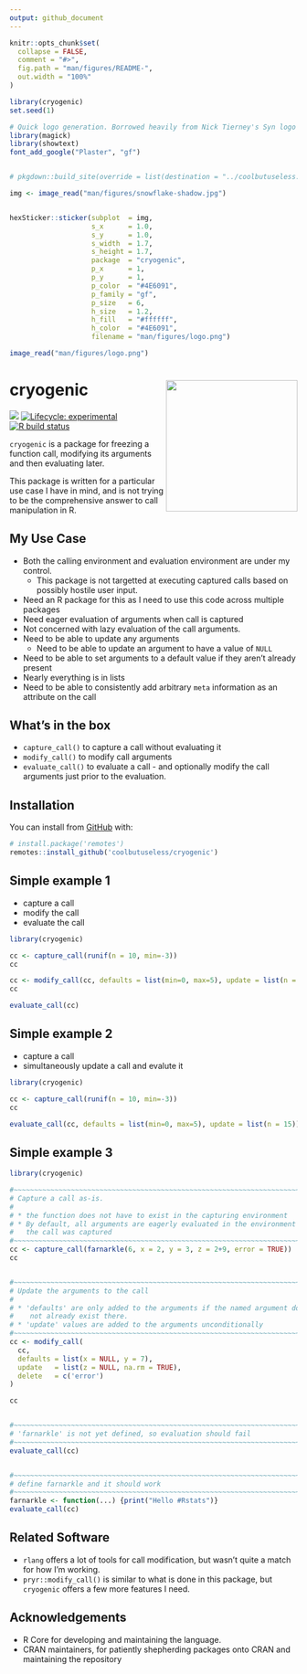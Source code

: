 ```yaml
---
output: github_document
---
```


<!-- README.md is generated from README.Rmd. Please edit that file -->

```r
knitr::opts_chunk$set(
  collapse = FALSE,
  comment = "#>",
  fig.path = "man/figures/README-",
  out.width = "100%"
)

library(cryogenic)
set.seed(1)
```



```r
# Quick logo generation. Borrowed heavily from Nick Tierney's Syn logo process
library(magick)
library(showtext)
font_add_google("Plaster", "gf")


# pkgdown::build_site(override = list(destination = "../coolbutuseless.github.io/package/devout"))
```


```r
img <- image_read("man/figures/snowflake-shadow.jpg")


hexSticker::sticker(subplot  = img,
                    s_x      = 1.0,
                    s_y      = 1.0,
                    s_width  = 1.7,
                    s_height = 1.7,
                    package  = "cryogenic",
                    p_x      = 1,
                    p_y      = 1,
                    p_color  = "#4E6091",
                    p_family = "gf",
                    p_size   = 6,
                    h_size   = 1.2,
                    h_fill   = "#ffffff",
                    h_color  = "#4E6091",
                    filename = "man/figures/logo.png")

image_read("man/figures/logo.png")
```



# cryogenic   <img src="man/figures/logo.png" align="right" height=230/>


<!-- badges: start -->
![](https://img.shields.io/badge/cool-useless-green.svg)
[![Lifecycle: experimental](https://img.shields.io/badge/lifecycle-experimental-orange.svg)](https://www.tidyverse.org/lifecycle/#experimental)
[![R build status](https://github.com/coolbutuseless/cryogenic/workflows/R-CMD-check/badge.svg)](https://github.com/coolbutuseless/cryogenic/actions)
<!-- badges: end -->

`cryogenic` is a package for freezing a function call, modifying its arguments
and then evaluating later.

This package is written for a particular use case I have in mind, and is not 
trying to be the comprehensive answer to call manipulation in R.


## My Use Case

* Both the calling environment and evaluation environment are under my control.
    * This package is not targetted at executing captured calls based on possibly hostile user input.
* Need an R package for this as I need to use this code across multiple packages
* Need eager evaluation of arguments when call is captured
* Not concerned with lazy evaluation of the call arguments.
* Need to be able to update any arguments
    * Need to be able to update an argument to have a value of `NULL` 
* Need to be able to set arguments to a default value if they aren't already present
* Nearly everything is in lists
* Need to be able to consistently add arbitrary `meta` information as an attribute 
  on the call

## What's in the box

* `capture_call()` to capture a call without evaluating it
* `modify_call()` to modify call arguments
* `evaluate_call()` to evaluate a call - and optionally modify the call arguments
  just prior to the evaluation.


## Installation

You can install from [GitHub](https://github.com/coolbutuseless/cryogenic) with:

``` r
# install.package('remotes')
remotes::install_github('coolbutuseless/cryogenic')
```

## Simple example 1

* capture a call 
* modify the call
* evaluate the call

```r
library(cryogenic)

cc <- capture_call(runif(n = 10, min=-3))
cc

cc <- modify_call(cc, defaults = list(min=0, max=5), update = list(n = 5))
cc

evaluate_call(cc)
```


## Simple example 2

* capture a call 
* simultaneously update a call and evalute it 

```r
library(cryogenic)

cc <- capture_call(runif(n = 10, min=-3))
cc

evaluate_call(cc, defaults = list(min=0, max=5), update = list(n = 15))
```


## Simple example 3


```r
library(cryogenic)

#~~~~~~~~~~~~~~~~~~~~~~~~~~~~~~~~~~~~~~~~~~~~~~~~~~~~~~~~~~~~~~~~~~~~~~~~~~~~~
# Capture a call as-is.
#
# * the function does not have to exist in the capturing environment
# * By default, all arguments are eagerly evaluated in the environment in which
#   the call was captured
#~~~~~~~~~~~~~~~~~~~~~~~~~~~~~~~~~~~~~~~~~~~~~~~~~~~~~~~~~~~~~~~~~~~~~~~~~~~~~
cc <- capture_call(farnarkle(6, x = 2, y = 3, z = 2+9, error = TRUE))
cc


#~~~~~~~~~~~~~~~~~~~~~~~~~~~~~~~~~~~~~~~~~~~~~~~~~~~~~~~~~~~~~~~~~~~~~~~~~~~~~
# Update the arguments to the call
#
# * 'defaults' are only added to the arguments if the named argument does 
#    not already exist there.
# * 'update' values are added to the arguments unconditionally
#~~~~~~~~~~~~~~~~~~~~~~~~~~~~~~~~~~~~~~~~~~~~~~~~~~~~~~~~~~~~~~~~~~~~~~~~~~~~~
cc <- modify_call(
  cc, 
  defaults = list(x = NULL, y = 7), 
  update   = list(z = NULL, na.rm = TRUE),
  delete   = c('error')
)

cc


#~~~~~~~~~~~~~~~~~~~~~~~~~~~~~~~~~~~~~~~~~~~~~~~~~~~~~~~~~~~~~~~~~~~~~~~~~~~~~
# 'farnarkle' is not yet defined, so evaluation should fail
#~~~~~~~~~~~~~~~~~~~~~~~~~~~~~~~~~~~~~~~~~~~~~~~~~~~~~~~~~~~~~~~~~~~~~~~~~~~~~
evaluate_call(cc)


#~~~~~~~~~~~~~~~~~~~~~~~~~~~~~~~~~~~~~~~~~~~~~~~~~~~~~~~~~~~~~~~~~~~~~~~~~~~~~
# define farnarkle and it should work
#~~~~~~~~~~~~~~~~~~~~~~~~~~~~~~~~~~~~~~~~~~~~~~~~~~~~~~~~~~~~~~~~~~~~~~~~~~~~~
farnarkle <- function(...) {print("Hello #Rstats")}
evaluate_call(cc)
```


## Related Software

* `rlang` offers a lot of tools for call modification, but wasn't quite a match
for how I'm working.
* `pryr::modify_call()` is similar to what is done in this package, but `cryogenic`
offers a few more features I need.

## Acknowledgements

* R Core for developing and maintaining the language.
* CRAN maintainers, for patiently shepherding packages onto CRAN and maintaining
  the repository
